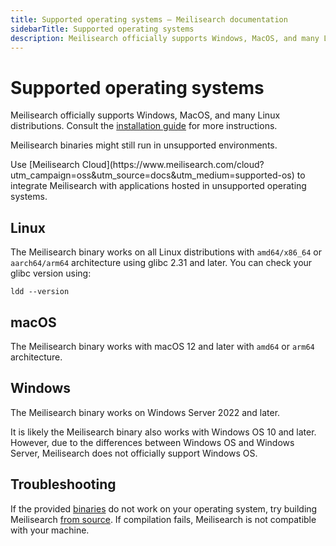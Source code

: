 ```yaml
---
title: Supported operating systems — Meilisearch documentation
sidebarTitle: Supported operating systems
description: Meilisearch officially supports Windows, MacOS, and many Linux distributions.
---
```


# Supported operating systems

Meilisearch officially supports Windows, MacOS, and many Linux distributions. Consult the [installation guide](/learn/self_hosted/install_meilisearch_locally) for more instructions.

Meilisearch binaries might still run in unsupported environments.

<Capsule intent="tip">
Use [Meilisearch Cloud](https://www.meilisearch.com/cloud?utm_campaign=oss&utm_source=docs&utm_medium=supported-os) to integrate Meilisearch with applications hosted in unsupported operating systems.
</Capsule>

## Linux

The Meilisearch binary works on all Linux distributions with `amd64/x86_64` or `aarch64/arm64` architecture using glibc 2.31 and later. You can check your glibc version using:

```
ldd --version
```

## macOS

The Meilisearch binary works with macOS 12 and later with `amd64` or `arm64` architecture.

## Windows

The Meilisearch binary works on Windows Server 2022 and later.

It is likely the Meilisearch binary also works with Windows OS 10 and later. However, due to the differences between Windows OS and Windows Server, Meilisearch does not officially support Windows OS.

## Troubleshooting

If the provided [binaries](https://github.com/meilisearch/meilisearch/releases) do not work on your operating system, try building Meilisearch [from source](/learn/self_hosted/install_meilisearch_locally#local-installation). If compilation fails, Meilisearch is not compatible with your machine.
